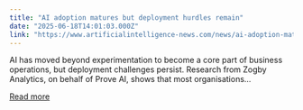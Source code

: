 ```yaml
---
title: "AI adoption matures but deployment hurdles remain"
date: "2025-06-18T14:01:03.000Z"
link: "https://www.artificialintelligence-news.com/news/ai-adoption-matures-deployment-hurdles-remain/"
---
```


AI has moved beyond experimentation to become a core part of business operations, but deployment challenges persist. Research from Zogby Analytics, on behalf of Prove AI, shows that most organisations...

[Read more](https://www.artificialintelligence-news.com/news/ai-adoption-matures-deployment-hurdles-remain/)
